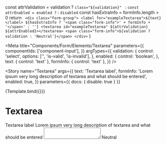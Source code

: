
  const attrValidation = validation ? `class="${validation}" ` : ``
  const attrEnabled = enabled ? `` : `disabled`
  const hasExtraInfo = formInfo.length > 0
  return `
    <div class="form-group">
      <label for="exampleTextarea">${text}</label>
      ${hasExtraInfo ? '<span class="form-info">' + formInfo + '</span>' : ''}
      <textarea id="exampleTextarea" ${attrValidation} ${attrEnabled}></textarea>
      <span class="form-info">${validation ? validation : 'Neutral'}</span>
    </div>`
}

<Meta
  title="Components/Form/Elements/Textarea"
  parameters={{
    componentIds: ['component-input'],
  }}
  argTypes={{
    validation: {
      control: 'select',
      options: ['', 'is-valid', 'is-invalid'],
    },
    enabled: {
      control: 'boolean',
    },
    text: { control: 'text' },
    formInfo: { control: 'text' },
  }}
/>

<Story
  name="Textarea"
  args={{
    text: 'Textarea label',
    formInfo:
      'Lorem ipsum very long description of textarea and what should be entered',
    enabled: true,
  }}
  parameters={{ docs: { disable: true } }}
>
  {Template.bind({})}
</Story>

# Textarea

<Canvas>
  <div class="form-group">
    <label for="exampleTextarea">Textarea label</label>
    <span class="form-info">
      Lorem ipsum very long description of textarea and what should be entered
    </span>
    <textarea id="exampleTextarea"></textarea>
    <span class="form-info">Neutral</span>
  </div>
</Canvas>
